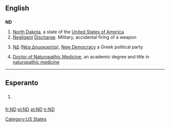 {{also|N.D.|Nd|n.d.}}
==English==

==={{abbreviation}}===
'''ND'''

# [[North Dakota]], a state of the [[United States of America]]
# [[negligent|Negligent]] [[discharge|Discharge]]. Military, accidental firing of a weapon
# {{politics|lang=el}} [[ΝΔ]] ([[Νέα Δημοκρατία]]), [[New Democracy]] a Greek political party
# [[w:Doctor of Naturopathic Medicine|Doctor of Naturopathic Medicine]], an academic degree and title in [[w:naturopathic medicine|naturopathic medicine]]

[[Category:US States]]

----
==Esperanto==

==={{initialism|lang=eo}}===
{{infl|eo|initialism}}

# {{context|Internet slang|texting|lang=eo}} {{initialism of|ne dankinde||[[thank you]]|lang=eo}}

[[fr:ND]]
[[pl:ND]]
[[pt:ND]]
[[tr:ND]]